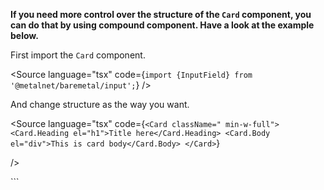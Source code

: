 
<Meta of={componentStories} />

**If you need more control over the structure of the `Card` component, you can do that by using compound component. Have a look at the example below.**

First import the `Card` component.

<Source
  language="tsx"
  code={`import {InputField} from '@metalnet/baremetal/input';`}
/>

And change structure as the way you want.

<Source
  language="tsx"
  code={`<Card className=" min-w-full">
  <Card.Heading el="h1">Title here</Card.Heading>
  <Card.Body el="div">This is card body</Card.Body>
</Card>`}

/>

<Primary />
<Controls />
```
